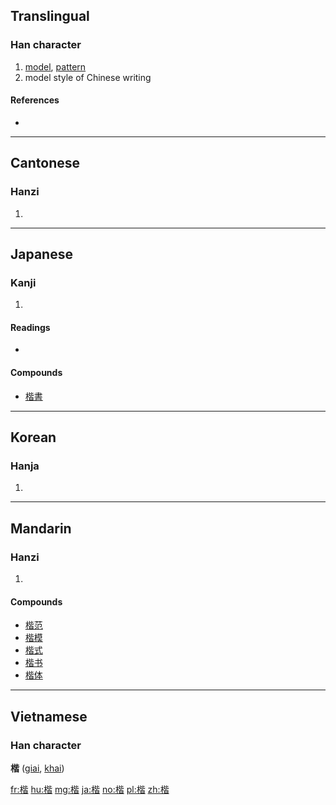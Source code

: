 ==Translingual==

===Han character===
{{Han char|rn=75|rad=木|as=09|sn=13|four=41961|canj=DPPA}}

# [[model]], [[pattern]]
# model style of Chinese writing

====References====
* {{Han ref|kx=0542.050|dkj=15185|dj=0930.010|hdz=21246.130|uh=6977|ud=26999|bh=B7A2|bd=47010}}

----

==Cantonese==

===Hanzi===
{{yue-hanzi|jyut=|y=gaai1, kaai2}}

# {{defn|lang=yue|sort=木09}}

----

==Japanese==

===Kanji===
{{ja-kanji|grade=|rs=木09}}

# {{defn|lang=ja|sort=木09}}

====Readings====
* {{ja-readings|on=[[かい]] (kai)|kun=[[かた]] (kata), [[のっとる]] (nottoru), [[ただしい]] (tadashii)}}

====Compounds====
* [[楷書]]

----

==Korean==

===Hanja===
{{ko-hanja|hangeul=해|eumhun=|rv=hae|mr=hae|y=hay}}

# {{defn|lang=ko|sort=木09}}

----

==Mandarin==

===Hanzi===
{{cmn-hanzi|pin=[[jiē]] ([[jie1]]), [[kǎi]] ([[kai3]])|wg=k'ai<sup>3</sup>}}

# {{defn|lang=cmn|sort=木09}}

====Compounds====
* [[楷范]]
* [[楷模]]
* [[楷式]]
* [[楷书]]
* [[楷体]]

----

==Vietnamese==
===Han character===
'''楷''' ([[giai]], [[khai]])

[[fr:楷]]
[[hu:楷]]
[[mg:楷]]
[[ja:楷]]
[[no:楷]]
[[pl:楷]]
[[zh:楷]]